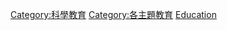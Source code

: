 {{Commons cat|Environmental education}}
{{Cat main|環境教育}}

[[Category:科學教育|Category:科學教育]]
[[Category:各主題教育|Category:各主題教育]]
[[Category:環境與社會|Education]]